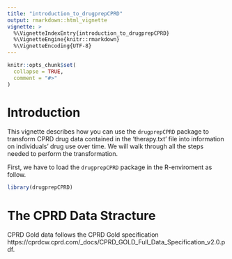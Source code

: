 ```yaml
---
title: "introduction_to_drugprepCPRD"
output: rmarkdown::html_vignette
vignette: >
  %\VignetteIndexEntry{introduction_to_drugprepCPRD}
  %\VignetteEngine{knitr::rmarkdown}
  %\VignetteEncoding{UTF-8}
---
```


```r
knitr::opts_chunk$set(
  collapse = TRUE,
  comment = "#>"
)
```
# Introduction 

This vignette describes how you can use the `drugprepCPRD` package to transform CPRD drug data contained in the 'therapy.txt' file into information on individuals’ drug use over time. We will walk through all the steps needed to perform the transformation.

First, we have to load the `drugprepCPRD` package in the R-enviroment as follow. 

```r
library(drugprepCPRD)
```

# The CPRD Data Stracture 

CPRD Gold data follows the CPRD Gold specification https://cprdcw.cprd.com/_docs/CPRD_GOLD_Full_Data_Specification_v2.0.pdf. 
